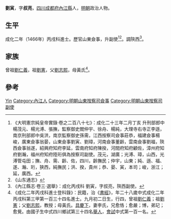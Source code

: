 {{Otheruses|other=名为刘寅的其他人物|刘寅}}
{{明清人物信息框
| 姓名 = 劉寅
| 原名 =
| 圖片名稱= 
| 圖片大小 =
| 圖片說明 = 
| 最高職務 =
| 國家 = 大明 
| 爵位 =
| 籍貫 = [[四川|四川]][[成都府|成都府]][[內江縣|內江縣]]
| 族裔 = 
| 字號 = 字叔亮
| 諡號 =
| 出生日期 = 九月初二日
| 出生地點 =
| 逝世日期 = 卒年不詳
| 逝世地點 =
| 墓葬 =
| 配偶 = 李氏
| 親屬 = 
| 出身 =
* 成化二年丙戌科同進士出身
| 經歷 =
| 著作 =  
}}
'''劉寅'''{{BD|1439年||？年||}}，字'''叔亮'''，[[四川|四川]][[成都府|成都府]][[內江縣|內江縣]]人，[[明朝|明朝]]政治人物。

== 生平 ==
成化二年（1466年）丙戌科進士。歷官山東僉事，升副使<ref>《大明憲宗純皇帝實錄·卷之二百八十七》：成化二十三年二月丁亥 升刑部郎中楊茂元、楊光溥、張撫，監察御史閻仲宇、徐舟、楊純，大理寺右寺正李遜，南京刑部郎中吳洪，南京監察御史孫需，江西按察司僉事莊恭，福建僉事楊峻，廣東僉事翁晏，山東僉事劉寅、劉璋，河南僉事董齡，雲南僉事劉福，陝西僉事翁遂，紹興府知府李延，雲南府知府陳揆，河間府知府顧佐，漳州府知府劉瀚，福州府知府陸珩俱為按察司副使。茂元，湖廣；光溥、璋，山西，光溥管屯田；撫、舟、需、齡、佐，四川，齡撫民；仲宇，山東；純、遜、福、遂、瀚、珩，狹西，純撫民；洪、揆，貴州；恭、晏、寅，本司；峻，浙江；延，廣西。</ref><ref>《山东通志》</ref>。調陝西<ref>《內江縣志·卷三·選舉》：成化丙戌科 劉寅，字叔亮，陝西副使。</ref>。

== 家族 ==
曾祖[[劉仁義|劉仁義]]，祖[[劉憲|劉憲]]，父[[劉志熙|劉志熙]]，母黃氏<ref>《成化二年丙戌科進士登科錄》：民籍，治《[[書經|書經]]》，年二十八歲中式成化二年丙戌科第三甲第一百三十四名進士。九月初二日生，行四，曾祖[[劉仁義|劉仁義]]；祖[[劉憲|劉憲]]；父[[劉志熙|劉志熙]]，教授；母黃氏。[[具慶下|具慶下]]，妻李氏，兄愈恪；愈嚴；博，弟玘；愈覺。由國子生中式四川鄉試第三十四名[[舉人|舉人]]，[[會試|會試]]中式第一百一名。</ref>。

== 參考 ==
{{reflist}}

{{成化二年丙戌科殿试金榜}}

{{Authority control}}
{{DEFAULTSORT:Liu劉}}
[[Category:刘姓|Yin]]
[[Category:內江人|Category:內江人]]
[[Category:明朝山東按察司僉事|Category:明朝山東按察司僉事]]
[[Category:明朝山東按察司副使|Category:明朝山東按察司副使]]